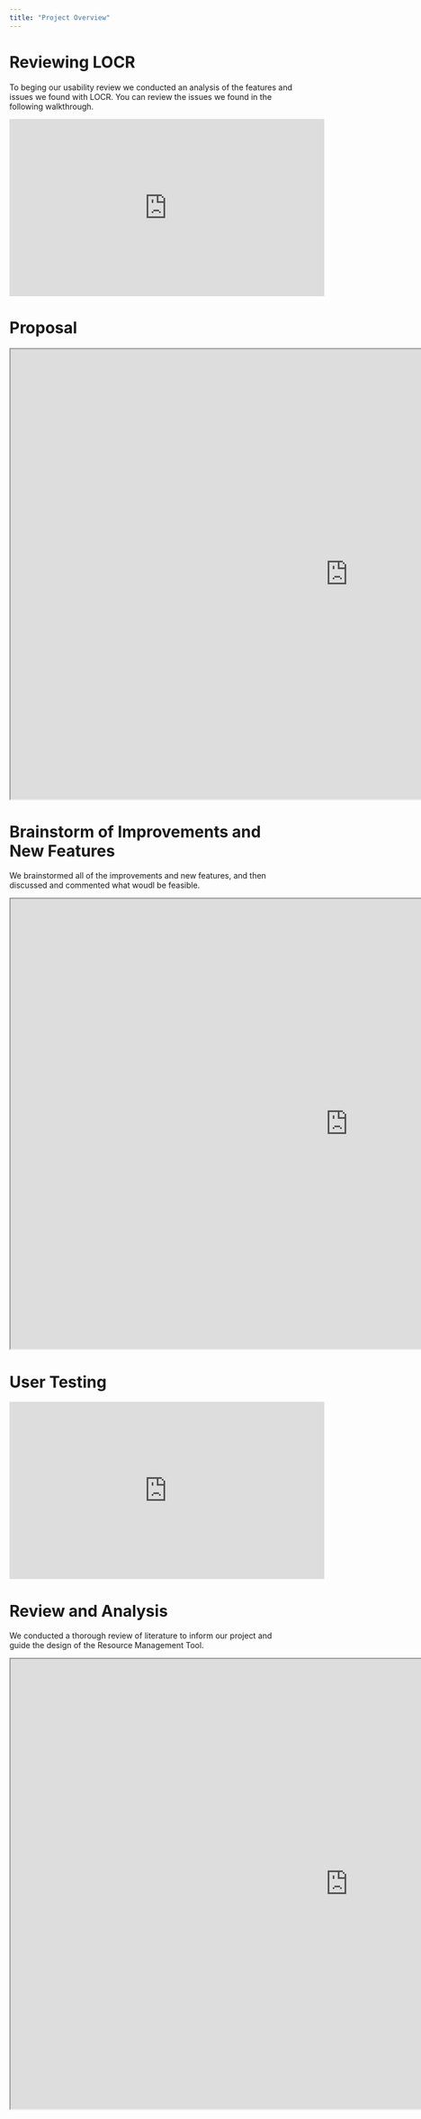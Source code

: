 ```yaml
---
title: "Project Overview"
---
```


# Reviewing LOCR

To beging our usability review we conducted an analysis of the features and issues we found with LOCR. You can review the issues we found in the following walkthrough.
<iframe width="560" height="315" src="https://www.youtube.com/embed/lDstdlboa-g" title="YouTube video player" frameborder="0" allow="accelerometer; autoplay; clipboard-write; encrypted-media; gyroscope; picture-in-picture" allowfullscreen></iframe>

# Proposal

<iframe width="1200" height="800" src="https://docs.google.com/document/d/e/2PACX-1vRkZLnuve6NPW_y_6WkPNmVpSi9TQGm0g-CGi6p8U2V508RJcEePqp5B9GtCZ70yuZqBCPddhEuo4jf/pub?embedded=true"></iframe>

# Brainstorm of Improvements and New Features

We brainstormed all of the improvements and new features, and then discussed and commented what woudl be feasible.
<iframe width="1200" height="800" src="https://docs.google.com/document/d/e/2PACX-1vQefXAGGtKy-Jh3vrOF_eNUK6ZMGIYuVJvjdAVUdMz6Obp3bscW2kwKeqrzQeEItMTo74Vu5TwghIt-/pub?embedded=true"></iframe>


# User Testing

<iframe width="560" height="315" src="https://www.youtube.com/embed/08hRStlxKbs" title="YouTube video player" frameborder="0" allow="accelerometer; autoplay; clipboard-write; encrypted-media; gyroscope; picture-in-picture" allowfullscreen></iframe>

# Review and Analysis

We conducted a thorough review of literature to inform our project and guide the design of the Resource Management Tool.
<iframe width="1200" height="800" src="https://docs.google.com/document/d/e/2PACX-1vRxCqBJPl1asTWQf-vQIReVdJ7cZjoYfuTOb2161VQIJibyK4icWnvi8MUAySPUGu8dI5BHzvMeNgPI/pub?embedded=true"></iframe>

